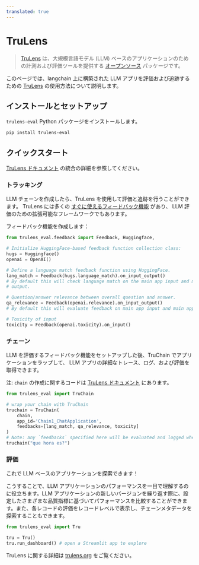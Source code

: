 ```yaml
---
translated: true
---
```


# TruLens

>[TruLens](https://trulens.org) は、大規模言語モデル (LLM) ベースのアプリケーションのための計測および評価ツールを提供する [オープンソース](https://github.com/truera/trulens) パッケージです。

このページでは、langchain 上に構築された LLM アプリを評価および追跡するための [TruLens](https://trulens.org) の使用方法について説明します。

## インストールとセットアップ

`trulens-eval` Python パッケージをインストールします。

```bash
pip install trulens-eval
```

## クイックスタート

[TruLens ドキュメント](https://www.trulens.org/trulens_eval/getting_started/quickstarts/langchain_quickstart/) の統合の詳細を参照してください。

### トラッキング

LLM チェーンを作成したら、TruLens を使用して評価と追跡を行うことができます。
TruLens には多くの [すぐに使えるフィードバック機能](https://www.trulens.org/trulens_eval/evaluation/feedback_functions/) があり、
LLM 評価のための拡張可能なフレームワークでもあります。

フィードバック機能を作成します：

```python
from trulens_eval.feedback import Feedback, Huggingface,

# Initialize HuggingFace-based feedback function collection class:
hugs = Huggingface()
openai = OpenAI()

# Define a language match feedback function using HuggingFace.
lang_match = Feedback(hugs.language_match).on_input_output()
# By default this will check language match on the main app input and main app
# output.

# Question/answer relevance between overall question and answer.
qa_relevance = Feedback(openai.relevance).on_input_output()
# By default this will evaluate feedback on main app input and main app output.

# Toxicity of input
toxicity = Feedback(openai.toxicity).on_input()
```

### チェーン

LLM を評価するフィードバック機能をセットアップした後、TruChain でアプリケーションをラップして、
LLM アプリの詳細なトレース、ログ、および評価を取得できます。

注: `chain` の作成に関するコードは
[TruLens ドキュメント](https://www.trulens.org/trulens_eval/getting_started/quickstarts/langchain_quickstart/) にあります。

```python
from trulens_eval import TruChain

# wrap your chain with TruChain
truchain = TruChain(
    chain,
    app_id='Chain1_ChatApplication',
    feedbacks=[lang_match, qa_relevance, toxicity]
)
# Note: any `feedbacks` specified here will be evaluated and logged whenever the chain is used.
truchain("que hora es?")
```

### 評価

これで LLM ベースのアプリケーションを探索できます！

こうすることで、LLM アプリケーションのパフォーマンスを一目で理解するのに役立ちます。LLM アプリケーションの新しいバージョンを繰り返す際に、設定したさまざまな品質指標に基づいてパフォーマンスを比較することができます。また、各レコードの評価をレコードレベルで表示し、チェーンメタデータを探索することもできます。

```python
from trulens_eval import Tru

tru = Tru()
tru.run_dashboard() # open a Streamlit app to explore
```

TruLens に関する詳細は [trulens.org](https://www.trulens.org/) をご覧ください。
